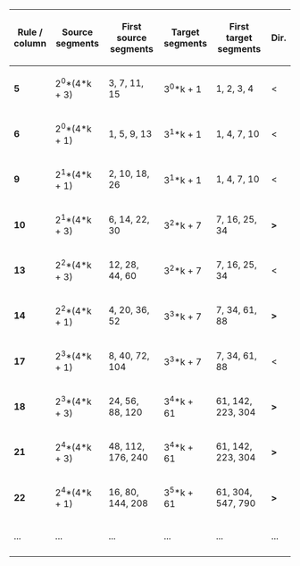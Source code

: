 <!--Generated with
<a href="https://github.com/gfis/fasces/blob/master/oeis/collatz/attachtab.pl" target="_blank">segment.pl</a>
at 2019-08-10 18:27:16;--> 
{| class="wikitable" style="text-align:left"
|-
!Rule /<br>column!!Source<br>segments                          !!First source<br>segments!!Target<br>segments!!First target<br>segments!!Dir.
|-
|'''5'''||2<sup>0</sup>*(4*k + 3)                  ||3, 7, 11, 15||3<sup>0</sup>*k + 1   ||1, 2, 3, 4||&lt;
|-
|'''6'''||2<sup>0</sup>*(4*k + 1)                  ||1, 5, 9, 13||3<sup>1</sup>*k    + 1||1, 4, 7, 10||&lt;
|-
|'''9'''||2<sup>1</sup>*(4*k + 1)                  ||2, 10, 18, 26||3<sup>1</sup>*k    + 1||1, 4, 7, 10||&lt;
|-
|'''10'''||2<sup>1</sup>*(4*k + 3)                  ||6, 14, 22, 30||3<sup>2</sup>*k    + 7||7, 16, 25, 34||'''&gt;'''
|-
|'''13'''||2<sup>2</sup>*(4*k + 3)                  ||12, 28, 44, 60||3<sup>2</sup>*k    + 7||7, 16, 25, 34||&lt;
|-
|'''14'''||2<sup>2</sup>*(4*k + 1)                  ||4, 20, 36, 52||3<sup>3</sup>*k    + 7||7, 34, 61, 88||'''&gt;'''
|-
|'''17'''||2<sup>3</sup>*(4*k + 1)                  ||8, 40, 72, 104||3<sup>3</sup>*k    + 7||7, 34, 61, 88||&lt;
|-
|'''18'''||2<sup>3</sup>*(4*k + 3)                  ||24, 56, 88, 120||3<sup>4</sup>*k   + 61||61, 142, 223, 304||'''&gt;'''
|-
|'''21'''||2<sup>4</sup>*(4*k + 3)                  ||48, 112, 176, 240||3<sup>4</sup>*k   + 61||61, 142, 223, 304||'''&gt;'''
|-
|'''22'''||2<sup>4</sup>*(4*k + 1)                  ||16, 80, 144, 208||3<sup>5</sup>*k   + 61||61, 304, 547, 790||'''&gt;'''
|-
|...||...||...||...||...||...
|-
|}
